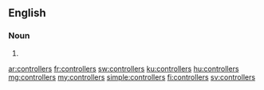 ==English==

===Noun===
{{head|en|plural}}

# {{plural of|controller|lang=en}}

[[ar:controllers]]
[[fr:controllers]]
[[sw:controllers]]
[[ku:controllers]]
[[hu:controllers]]
[[mg:controllers]]
[[my:controllers]]
[[simple:controllers]]
[[fi:controllers]]
[[sv:controllers]]